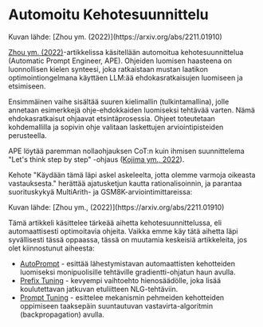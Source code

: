 # Automoitu Kehotesuunnittelu


<Screenshot src={APE} alt="APE" />
Kuvan lähde: [Zhou ym. (2022)](https://arxiv.org/abs/2211.01910)

[Zhou ym. (2022)](https://arxiv.org/abs/2211.01910)-artikkelissa käsitellään automoitua kehotesuunnittelua (Automatic Prompt Engineer, APE). Ohjeiden luomisen haasteena on luonnollisen kielen synteesi, joka ratkaistaan mustan laatikon optimointiongelmana käyttäen LLM:ää ehdokasratkaisujen luomiseen ja etsimiseen.

Ensimmäinen vaihe sisältää suuren kielimallin (tulkintamallina), jolle annetaan esimerkkejä ohje-ehdokkaiden luomiseksi tehtävää varten. Nämä ehdokasratkaisut ohjaavat etsintäprosessia. Ohjeet toteutetaan kohdemallilla ja sopivin ohje valitaan laskettujen arviointipisteiden perusteella.

APE löytää paremman nollaohjauksen CoT:n kuin ihmisen suunnittelema "Let's think step by step" -ohjaus ([Kojima ym., 2022](https://arxiv.org/abs/2205.11916)).

Kehote "Käydään tämä läpi askel askeleelta, jotta olemme varmoja oikeasta vastauksesta." herättää ajatusketjun kautta rationalisoinnin, ja parantaa suorituskykyä MultiArith- ja GSM8K-arviointimittareissa:

<Screenshot src={APECOT} alt="APECOT" />
Kuvan lähde: [Zhou ym., (2022)](https://arxiv.org/abs/2211.01910)

Tämä artikkeli käsittelee tärkeää aihetta kehotesuunnittelussa, eli automaattisesti optimoitavia ohjeita. Vaikka emme käy tätä aihetta läpi syvällisesti tässä oppaassa, tässä on muutamia keskeisiä artikkeleita, jos olet kiinnostunut aiheesta:

- [AutoPrompt](https://arxiv.org/abs/2010.15980) - esittää lähestymistavan automaattisten kehotteiden luomiseksi monipuolisille tehtäville gradientti-ohjatun haun avulla.
- [Prefix Tuning](https://arxiv.org/abs/2101.00190) -  kevyempi vaihtoehto hienosäädölle, joka lisää koulutettavan jatkuvan etuliitteen NLG-tehtäviin. 
- [Prompt Tuning](https://arxiv.org/abs/2104.08691) - esittelee mekanismin pehmeiden kehotteiden oppimiseen taaksepäin suuntautuvan vastavirta-algoritmin (backpropagation) avulla.
